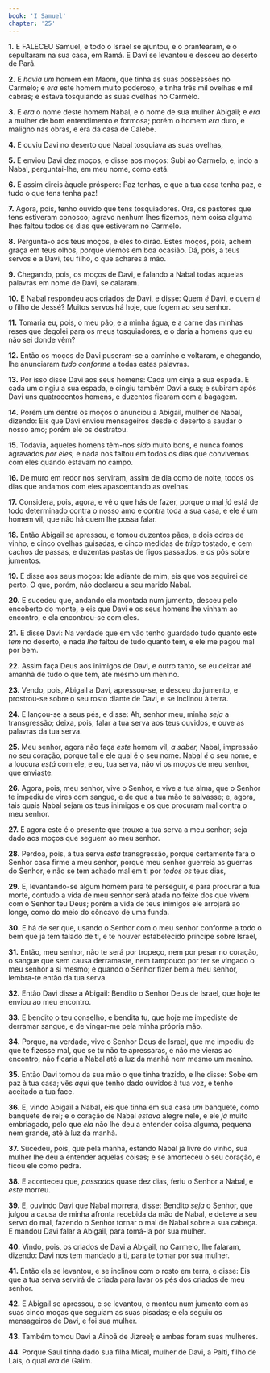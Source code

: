 ```yaml
---
book: 'I Samuel'
chapter: '25'
---
```


**1.** E FALECEU Samuel, e todo o Israel se ajuntou, e o prantearam, e o sepultaram na sua casa, em Ramá. E Davi se levantou e desceu ao deserto de Parã.

**2.** E *havia um* homem em Maom, que tinha as suas possessões no Carmelo; e *era* este homem muito poderoso, e tinha três mil ovelhas e mil cabras; e estava tosquiando as suas ovelhas no Carmelo.

**3.** E *era* o nome deste homem Nabal, e o nome de sua mulher Abigail; e *era* a mulher de bom entendimento e formosa; porém o homem *era* duro, e maligno nas obras, e era da casa de Calebe.

**4.** E ouviu Davi no deserto que Nabal tosquiava as suas ovelhas,

**5.** E enviou Davi dez moços, e disse aos moços: Subi ao Carmelo, e, indo a Nabal, perguntai-lhe, em meu nome, como está.

**6.** E assim direis àquele próspero: Paz tenhas, e que a tua casa tenha paz, e tudo o que tens tenha paz!

**7.** Agora, pois, tenho ouvido que tens tosquiadores. Ora, os pastores que tens estiveram conosco; agravo nenhum lhes fizemos, nem coisa alguma lhes faltou todos os dias que estiveram no Carmelo.

**8.** Pergunta-o aos teus moços, e eles to dirão. Estes moços, pois, achem graça em teus olhos, porque viemos em boa ocasião. Dá, pois, a teus servos e a Davi, teu filho, o que achares à mão.

**9.** Chegando, pois, os moços de Davi, e falando a Nabal todas aquelas palavras em nome de Davi, se calaram.

**10.** E Nabal respondeu aos criados de Davi, e disse: Quem *é* Davi, e quem *é* o filho de Jessé? Muitos servos há hoje, que fogem ao seu senhor.

**11.** Tomaria eu, pois, o meu pão, e a minha água, e a carne das minhas reses que degolei para os meus tosquiadores, e o daria a homens que eu não sei donde vêm?

**12.** Então os moços de Davi puseram-se a caminho e voltaram, e chegando, lhe anunciaram *tudo conforme* a todas estas palavras.

**13.** Por isso disse Davi aos seus homens: Cada um cinja a sua espada. E cada um cingiu a sua espada, e cingiu também Davi a sua; e subiram após Davi uns quatrocentos homens, e duzentos ficaram com a bagagem.

**14.** Porém um dentre os moços o anunciou a Abigail, mulher de Nabal, dizendo: Eis que Davi enviou mensageiros desde o deserto a saudar o nosso amo; porém ele os destratou.

**15.** Todavia, aqueles homens têm-nos *sido* muito bons, e nunca fomos agravados *por eles,* e nada nos faltou em todos os dias que convivemos com eles quando estavam no campo.

**16.** De muro em redor nos serviram, assim de dia como de noite, todos os dias que andamos com eles apascentando as ovelhas.

**17.** Considera, pois, agora, e vê o que hás de fazer, porque o mal *já* está de todo determinado contra o nosso amo e contra toda a sua casa, e ele *é* um homem vil, que não há quem lhe possa falar.

**18.** Então Abigail se apressou, e tomou duzentos pães, e dois odres de vinho, e cinco ovelhas guisadas, e cinco medidas de *trigo* tostado, e cem cachos de passas, e duzentas pastas de figos passados, e *os* pôs sobre jumentos.

**19.** E disse aos seus moços: Ide adiante de mim, eis que vos seguirei de perto. O que, porém, não declarou a seu marido Nabal.

**20.** E sucedeu que, andando ela montada num jumento, desceu pelo encoberto do monte, e eis que Davi e os seus homens lhe vinham ao encontro, e ela encontrou-se com eles.

**21.** E disse Davi: Na verdade que em vão tenho guardado tudo quanto este *tem* no deserto, e nada *lhe* faltou de tudo quanto tem, e ele me pagou mal por bem.

**22.** Assim faça Deus aos inimigos de Davi, e outro tanto, se eu deixar até amanhã de tudo o que tem, até mesmo um menino.

**23.** Vendo, pois, Abigail a Davi, apressou-se, e desceu do jumento, e prostrou-se sobre o seu rosto diante de Davi, e se inclinou à terra.

**24.** E lançou-se a seus pés, e disse: Ah, senhor meu, minha *seja* a transgressão; deixa, pois, falar a tua serva aos teus ouvidos, e ouve as palavras da tua serva.

**25.** Meu senhor, agora não faça *este* homem vil, *a saber,* Nabal, impressão no seu coração, porque tal é ele qual é o seu nome. Nabal *é* o seu nome, e a loucura *está* com ele, e eu, tua serva, não vi os moços de meu senhor, que enviaste.

**26.** Agora, pois, meu senhor, vive o Senhor, e vive a tua alma, que o Senhor te impediu de vires com sangue, e de que a tua mão te salvasse; e, agora, tais quais Nabal sejam os teus inimigos e os que procuram mal contra o meu senhor.

**27.** E agora este é o presente que trouxe a tua serva a meu senhor; seja dado aos moços que seguem ao meu senhor.

**28.** Perdoa, pois, à tua serva *esta* transgressão, porque certamente fará o Senhor casa firme a meu senhor, porque meu senhor guerreia as guerras do Senhor, e não se tem achado mal em ti por *todos os* teus dias,

**29.** E, levantando-se algum homem para te perseguir, e para procurar a tua morte, contudo a vida de meu senhor será atada no feixe dos que vivem com o Senhor teu Deus; porém a vida de teus inimigos ele arrojará ao longe, como do meio do côncavo de uma funda.

**30.** E há de ser que, usando o Senhor com o meu senhor conforme a todo o bem que já tem falado de ti, e te houver estabelecido príncipe sobre Israel,

**31.** Então, meu senhor, não te será por tropeço, nem por pesar no coração, o sangue que sem causa derramaste, nem tampouco por ter se vingado o meu senhor a si mesmo; e quando o Senhor fizer bem a meu senhor, lembra-te então da tua serva.

**32.** Então Davi disse a Abigail: Bendito o Senhor Deus de Israel, que hoje te enviou ao meu encontro.

**33.** E bendito o teu conselho, e bendita tu, que hoje me impediste de derramar sangue, e de vingar-me pela minha própria mão.

**34.** Porque, na verdade, vive o Senhor Deus de Israel, que me impediu de que te fizesse mal, que se tu não te apressaras, e não me vieras ao encontro, não ficaria a Nabal até a luz da manhã nem mesmo um menino.

**35.** Então Davi tomou da sua mão o que tinha trazido, e lhe disse: Sobe em paz à tua casa; vês *aqui* que tenho dado ouvidos à tua voz, e tenho aceitado a tua face.

**36.** E, vindo Abigail a Nabal, eis que tinha em sua casa *um* banquete, como banquete de rei; e o coração de Nabal *estava* alegre nele, e ele *já* muito embriagado, pelo que *ela* não lhe deu a entender coisa alguma, pequena nem grande, até à luz da manhã.

**37.** Sucedeu, pois, que pela manhã, estando Nabal já livre do vinho, sua mulher lhe deu a entender aquelas coisas; e se amorteceu o seu coração, e ficou ele como pedra.

**38.** E aconteceu que, *passados* quase dez dias, feriu o Senhor a Nabal, e *este* morreu.

**39.** E, ouvindo Davi que Nabal morrera, disse: Bendito *seja* o Senhor, que julgou a causa de minha afronta recebida da mão de Nabal, e deteve a seu servo do mal, fazendo o Senhor tornar o mal de Nabal sobre a sua cabeça. E mandou Davi falar a Abigail, para tomá-la por sua mulher.

**40.** Vindo, pois, os criados de Davi a Abigail, no Carmelo, lhe falaram, dizendo: Davi nos tem mandado a ti, para te tomar por sua mulher.

**41.** Então ela se levantou, e se inclinou com o rosto em terra, e disse: Eis que a tua serva servirá de criada para lavar os pés dos criados de meu senhor.

**42.** E Abigail se apressou, e se levantou, e montou num jumento com as suas cinco moças que seguiam as suas pisadas; e ela seguiu os mensageiros de Davi, e foi sua mulher.

**43.** Também tomou Davi a Ainoã de Jizreel; e ambas foram suas mulheres.

**44.** Porque Saul tinha dado sua filha Mical, mulher de Davi, a Palti, filho de Laís, o qual *era* de Galim.